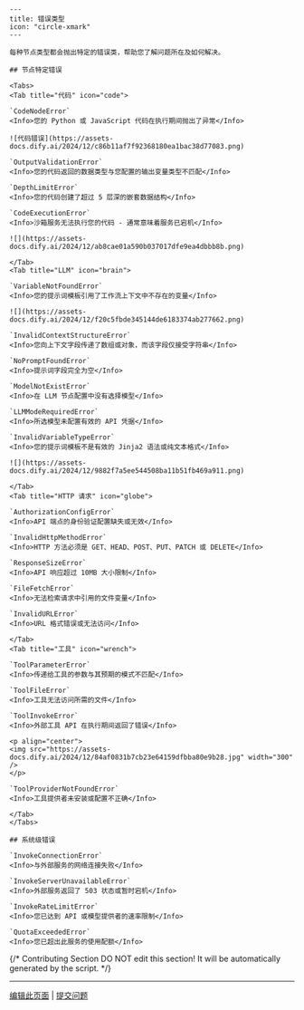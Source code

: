 ```mdx
---
title: 错误类型
icon: "circle-xmark"
---

每种节点类型都会抛出特定的错误类，帮助您了解问题所在及如何解决。

## 节点特定错误

<Tabs>
<Tab title="代码" icon="code">

`CodeNodeError`
<Info>您的 Python 或 JavaScript 代码在执行期间抛出了异常</Info>

![代码错误](https://assets-docs.dify.ai/2024/12/c86b11af7f92368180ea1bac38d77083.png)

`OutputValidationError`
<Info>您的代码返回的数据类型与您配置的输出变量类型不匹配</Info>

`DepthLimitError`
<Info>您的代码创建了超过 5 层深的嵌套数据结构</Info>

`CodeExecutionError`
<Info>沙箱服务无法执行您的代码 - 通常意味着服务已宕机</Info>

![](https://assets-docs.dify.ai/2024/12/ab8cae01a590b037017dfe9ea4dbbb8b.png)

</Tab>
<Tab title="LLM" icon="brain">

`VariableNotFoundError`
<Info>您的提示词模板引用了工作流上下文中不存在的变量</Info>

![](https://assets-docs.dify.ai/2024/12/f20c5fbde345144de6183374ab277662.png)

`InvalidContextStructureError`
<Info>您向上下文字段传递了数组或对象，而该字段仅接受字符串</Info>

`NoPromptFoundError`
<Info>提示词字段完全为空</Info>

`ModelNotExistError`
<Info>在 LLM 节点配置中没有选择模型</Info>

`LLMModeRequiredError`
<Info>所选模型未配置有效的 API 凭据</Info>

`InvalidVariableTypeError`
<Info>您的提示词模板不是有效的 Jinja2 语法或纯文本格式</Info>

![](https://assets-docs.dify.ai/2024/12/9882f7a5ee544508ba11b51fb469a911.png)

</Tab>
<Tab title="HTTP 请求" icon="globe">

`AuthorizationConfigError`
<Info>API 端点的身份验证配置缺失或无效</Info>

`InvalidHttpMethodError`
<Info>HTTP 方法必须是 GET、HEAD、POST、PUT、PATCH 或 DELETE</Info>

`ResponseSizeError`
<Info>API 响应超过 10MB 大小限制</Info>

`FileFetchError`
<Info>无法检索请求中引用的文件变量</Info>

`InvalidURLError`
<Info>URL 格式错误或无法访问</Info>

</Tab>
<Tab title="工具" icon="wrench">

`ToolParameterError`
<Info>传递给工具的参数与其预期的模式不匹配</Info>

`ToolFileError`
<Info>工具无法访问所需的文件</Info>

`ToolInvokeError`
<Info>外部工具 API 在执行期间返回了错误</Info>

<p align="center">
<img src="https://assets-docs.dify.ai/2024/12/84af0831b7cb23e64159dfbba80e9b28.jpg" width="300" />
</p>

`ToolProviderNotFoundError`
<Info>工具提供者未安装或配置不正确</Info>

</Tab>
</Tabs>

## 系统级错误

`InvokeConnectionError`
<Info>与外部服务的网络连接失败</Info>

`InvokeServerUnavailableError` 
<Info>外部服务返回了 503 状态或暂时宕机</Info>

`InvokeRateLimitError`
<Info>您已达到 API 或模型提供者的速率限制</Info>

`QuotaExceededError`
<Info>您已超出此服务的使用配额</Info>
```

{/*
Contributing Section
DO NOT edit this section!
It will be automatically generated by the script.
*/}

---

[编辑此页面](https://github.com/langgenius/dify-docs/edit/main/zh-hans/documzh-hanstation/pages/debug/error-type.mdx) | [提交问题](https://github.com/langgenius/dify-docs/issues/new?template=docs.yml)

